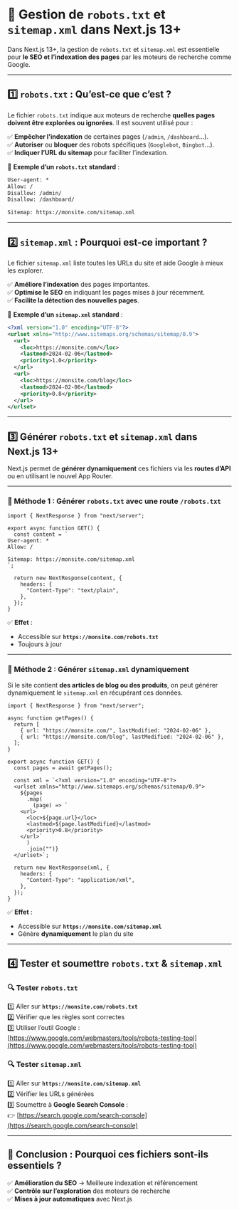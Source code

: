 # 🚀 **Gestion de `robots.txt` et `sitemap.xml` dans Next.js 13+**  

Dans Next.js 13+, la gestion de `robots.txt` et `sitemap.xml` est essentielle pour **le SEO et l’indexation des pages** par les moteurs de recherche comme Google.  

---

## **1️⃣ `robots.txt` : Qu’est-ce que c’est ?**  

Le fichier `robots.txt` indique aux moteurs de recherche **quelles pages doivent être explorées ou ignorées**. Il est souvent utilisé pour :  

✅ **Empêcher l’indexation** de certaines pages (`/admin`, `/dashboard`...).  
✅ **Autoriser** ou **bloquer** des robots spécifiques (`Googlebot`, `Bingbot`...).  
✅ **Indiquer l’URL du sitemap** pour faciliter l’indexation.  

🔹 **Exemple d’un `robots.txt` standard** :  
```txt copy
User-agent: *
Allow: /
Disallow: /admin/
Disallow: /dashboard/

Sitemap: https://monsite.com/sitemap.xml
```

---

## **2️⃣ `sitemap.xml` : Pourquoi est-ce important ?**  

Le fichier `sitemap.xml` liste toutes les URLs du site et aide Google à mieux les explorer.  

✅ **Améliore l’indexation** des pages importantes.  
✅ **Optimise le SEO** en indiquant les pages mises à jour récemment.  
✅ **Facilite la détection des nouvelles pages**.  

🔹 **Exemple d’un `sitemap.xml` standard** :  
```xml copy
<?xml version="1.0" encoding="UTF-8"?>
<urlset xmlns="http://www.sitemaps.org/schemas/sitemap/0.9">
  <url>
    <loc>https://monsite.com/</loc>
    <lastmod>2024-02-06</lastmod>
    <priority>1.0</priority>
  </url>
  <url>
    <loc>https://monsite.com/blog</loc>
    <lastmod>2024-02-06</lastmod>
    <priority>0.8</priority>
  </url>
</urlset>
```

---

## **3️⃣ Générer `robots.txt` et `sitemap.xml` dans Next.js 13+**  

Next.js permet de **générer dynamiquement** ces fichiers via les **routes d’API** ou en utilisant le nouvel App Router.

---

### **📂 Méthode 1 : Générer `robots.txt` avec une route `/robots.txt`**  

```tsx filename="app/robots.ts"
import { NextResponse } from "next/server";

export async function GET() {
  const content = `
User-agent: *
Allow: /

Sitemap: https://monsite.com/sitemap.xml
`;

  return new NextResponse(content, {
    headers: {
      "Content-Type": "text/plain",
    },
  });
}
```
✅ **Effet** :  
- Accessible sur **`https://monsite.com/robots.txt`**  
- Toujours à jour  

---

### **📂 Méthode 2 : Générer `sitemap.xml` dynamiquement**  

Si le site contient **des articles de blog ou des produits**, on peut générer dynamiquement le `sitemap.xml` en récupérant ces données.  

```tsx filename="app/sitemap.tsx"
import { NextResponse } from "next/server";

async function getPages() {
  return [
    { url: "https://monsite.com/", lastModified: "2024-02-06" },
    { url: "https://monsite.com/blog", lastModified: "2024-02-06" },
  ];
}

export async function GET() {
  const pages = await getPages();

  const xml = `<?xml version="1.0" encoding="UTF-8"?>
  <urlset xmlns="http://www.sitemaps.org/schemas/sitemap/0.9">
    ${pages
      .map(
        (page) => `
    <url>
      <loc>${page.url}</loc>
      <lastmod>${page.lastModified}</lastmod>
      <priority>0.8</priority>
    </url>`
      )
      .join("")}
  </urlset>`;

  return new NextResponse(xml, {
    headers: {
      "Content-Type": "application/xml",
    },
  });
}
```
✅ **Effet** :  
- Accessible sur **`https://monsite.com/sitemap.xml`**  
- Génère **dynamiquement** le plan du site  

---

## **4️⃣ Tester et soumettre `robots.txt` & `sitemap.xml`**  

### 🔍 **Tester `robots.txt`**  
1️⃣ Aller sur **`https://monsite.com/robots.txt`**  
2️⃣ Vérifier que les règles sont correctes  
3️⃣ Utiliser l’outil Google : [https://www.google.com/webmasters/tools/robots-testing-tool](https://www.google.com/webmasters/tools/robots-testing-tool)  

### 🔍 **Tester `sitemap.xml`**  
1️⃣ Aller sur **`https://monsite.com/sitemap.xml`**  
2️⃣ Vérifier les URLs générées  
3️⃣ Soumettre à **Google Search Console** :  
👉 [https://search.google.com/search-console](https://search.google.com/search-console)  

---

## **🎯 Conclusion : Pourquoi ces fichiers sont-ils essentiels ?**  

✅ **Amélioration du SEO** → Meilleure indexation et référencement  
✅ **Contrôle sur l’exploration** des moteurs de recherche  
✅ **Mises à jour automatiques** avec Next.js